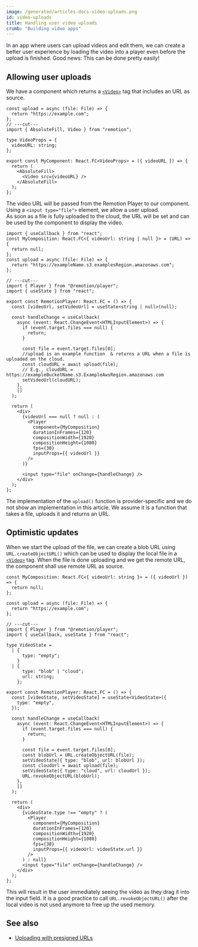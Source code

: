 ```yaml
---
image: /generated/articles-docs-video-uploads.png
id: video-uploads
title: Handling user video uploads
crumb: "Building video apps"
---
```


In an app where users can upload videos and edit them, we can create a better user experience by loading the video into a player even before the upload is finished. Good news: This can be done pretty easily!

## Allowing user uploads

We have a component which returns a [`<Video>`](/docs/video) tag that includes an URL as source.

```tsx twoslash title="MyComposition.tsx"
const upload = async (file: File) => {
  return "https://example.com";
};
// ---cut---
import { AbsoluteFill, Video } from "remotion";

type VideoProps = {
  videoURL: string;
};

export const MyComponent: React.FC<VideoProps> = ({ videoURL }) => {
  return (
    <AbsoluteFill>
      <Video src={videoURL} />
    </AbsoluteFill>
  );
};
```

The video URL will be passed from the Remotion Player to our component.  
Using a `<input type="file">` element, we allow a user upload.  
As soon as a file is fully uploaded to the cloud, the URL will be set and can be used by the component to display the video.

```tsx twoslash title="App.tsx"
import { useCallback } from "react";
const MyComposition: React.FC<{ videoUrl: string | null }> = (URL) => {
  return null;
};
const upload = async (file: File) => {
  return "https://exampleName.s3.examplesRegion.amazonaws.com";
};

// ---cut---
import { Player } from "@remotion/player";
import { useState } from "react";

export const RemotionPlayer: React.FC = () => {
  const [videoUrl, setVideoUrl] = useState<string | null>(null);

  const handleChange = useCallback(
    async (event: React.ChangeEvent<HTMLInputElement>) => {
      if (event.target.files === null) {
        return;
      }

      const file = event.target.files[0];
      //upload is an example function  & returns a URL when a file is uploaded on the cloud.
      const cloudURL = await upload(file);
      // E.g., cloudURL = https://exampleBucketName.s3.ExampleAwsRegion.amazonaws.com
      setVideoUrl(cloudURL);
    },
    []
  );

  return (
    <div>
      {videoUrl === null ? null : (
        <Player
          component={MyComposition}
          durationInFrames={120}
          compositionWidth={1920}
          compositionHeight={1080}
          fps={30}
          inputProps={{ videoUrl }}
        />
      )}

      <input type="file" onChange={handleChange} />
    </div>
  );
};
```

The implementation of the `upload()` function is provider-specific and we do not show an implementation in this article. We assume it is a function that takes a file, uploads it and returns an URL.

## Optimistic updates

When we start the upload of the file, we can create a blob URL using `URL.createObjectURL()` which can be used to display the local file in a [`<Video>`](/docs/video) tag. When the file is done uploading and we get the remote URL, the component shall use remote URL as source.

```tsx twoslash title="App.tsx"
const MyComposition: React.FC<{ videoUrl: string }> = ({ videoUrl }) => {
  return null;
};

const upload = async (file: File) => {
  return "https://example.com";
};

// ---cut---
import { Player } from "@remotion/player";
import { useCallback, useState } from "react";

type VideoState =
  | {
      type: "empty";
    }
  | {
      type: "blob" | "cloud";
      url: string;
    };

export const RemotionPlayer: React.FC = () => {
  const [videoState, setVideoState] = useState<VideoState>({
    type: "empty",
  });

  const handleChange = useCallback(
    async (event: React.ChangeEvent<HTMLInputElement>) => {
      if (event.target.files === null) {
        return;
      }

      const file = event.target.files[0];
      const blobUrl = URL.createObjectURL(file);
      setVideoState({ type: "blob", url: blobUrl });
      const cloudUrl = await upload(file);
      setVideoState({ type: "cloud", url: cloudUrl });
      URL.revokeObjectURL(blobUrl);
    },
    []
  );

  return (
    <div>
      {videoState.type !== "empty" ? (
        <Player
          component={MyComposition}
          durationInFrames={120}
          compositionWidth={1920}
          compositionHeight={1080}
          fps={30}
          inputProps={{ videoUrl: videoState.url }}
        />
      ) : null}
      <input type="file" onChange={handleChange} />
    </div>
  );
};
```

This will result in the user immediately seeing the video as they drag it into the input field. It is a good practice to call `URL.revokeObjectURL()` after the local video is not used anymore to free up the used memory.

## See also

- [Uploading with presigned URLs](/docs/presigned-urls)
